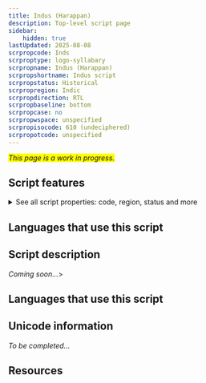 ```yaml
---
title: Indus (Harappan)
description: Top-level script page
sidebar:
    hidden: true
lastUpdated: 2025-08-08
scrpropcode: Inds
scrproptype: logo-syllabary
scrpropname: Indus (Harappan)
scrpropshortname: Indus script
scrpropstatus: Historical
scrpropregion: Indic
scrpropdirection: RTL
scrpropbaseline: bottom
scrpropcase: no
scrpropwspace: unspecified
scrpropisocode: 610 (undeciphered)
scrpropotcode: unspecified
---
```


<span style='background-color:yellow'>_This page is a work in progress._</span>


## Script features

<details>
<summary> See all script properties: code, region, status and more</summary>
<ScriptInfo />
</details>

## Languages that use this script

<WsList script='Inds' wsMax='5' />

## Script description

_Coming soon..._>

## Languages that use this script

<WsList script='Inds' wsMax='5' />

## Unicode information

_To be completed..._

## Resources

<ScriptResources detailSummary='seemore' />


